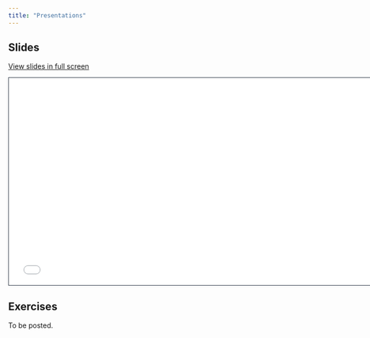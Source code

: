 ```yaml
---
title: "Presentations"
---
```


## Slides

[View slides in full screen](1-3-presentations-reveal.html)

```{=html}
<iframe class="slide-deck" src="1-3-presentations-reveal.html" height="420" width="747" style="border: 1px solid #2e3846;"></iframe>
```

## Exercises

To be posted.
